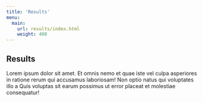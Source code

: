 ```yaml
---
title: 'Results'
menu:
  main:
    url: results/index.html
    weight: 400
---
```


## Results

Lorem ipsum dolor sit amet. Et omnis nemo et quae iste vel culpa asperiores in ratione rerum qui accusamus laboriosam! Non optio natus qui voluptates illo a Quis voluptas sit earum possimus ut error placeat et molestiae consequatur!
